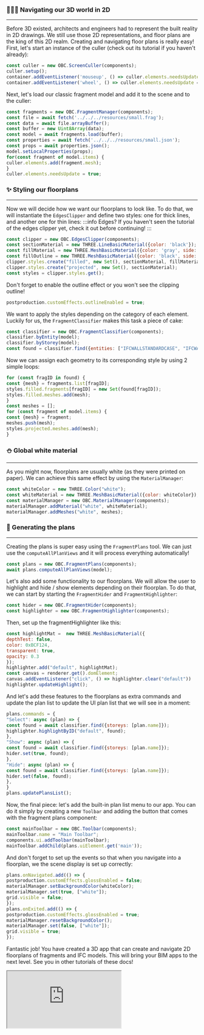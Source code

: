 ### 📃📜📄 Navigating our 3D world in 2D
___
Before 3D existed, architects and engineers had to represent the
built reality in 2D drawings. We still use those 2D representations,
and floor plans are the king of this 2D realm. Creating and
navigating floor plans is really easy! First, let's start an
instance of the culler (check out its tutorial if you haven't
already):

```js
const culler = new OBC.ScreenCuller(components);
culler.setup();
container.addEventListener('mouseup', () => culler.elements.needsUpdate = true);
container.addEventListener('wheel', () => culler.elements.needsUpdate = true);
```
Next, let's load our classic fragment model and add it to the
scene and to the culler:

```js
const fragments = new OBC.FragmentManager(components);
const file = await fetch('../../../resources/small.frag');
const data = await file.arrayBuffer();
const buffer = new Uint8Array(data);
const model = await fragments.load(buffer);
const properties = await fetch('../../../resources/small.json');
const props = await properties.json();
model.setLocalProperties(props);
for(const fragment of model.items) {
culler.elements.add(fragment.mesh);
}
culler.elements.needsUpdate = true;
```
### ✨ Styling our floorplans
___
Now we will decide how we want our floorplans to look like. To do
that, we will instantiate the `EdgesClipper` and define two styles:
one for thick lines, and another one for thin lines:
:::info Edges?
If you haven't seen the tutorial of the edges clipper yet, check
it out before continuing!
:::

```js
const clipper = new OBC.EdgesClipper(components);
const sectionMaterial = new THREE.LineBasicMaterial({color: 'black'});
const fillMaterial = new THREE.MeshBasicMaterial({color: 'gray', side: 2});
const fillOutline = new THREE.MeshBasicMaterial({color: 'black', side: 1, opacity: 0.5, transparent: true});
clipper.styles.create("filled", new Set(), sectionMaterial, fillMaterial, fillOutline);
clipper.styles.create("projected", new Set(), sectionMaterial);
const styles = clipper.styles.get();
```
Don't forget to enable the outline effect or you won't see the
clipping outline!

```js
postproduction.customEffects.outlineEnabled = true;
```
We want to apply the styles depending on the category of each
element. Luckily for us, the `FragmentClassifier` makes this
task a piece of cake:

```js
const classifier = new OBC.FragmentClassifier(components);
classifier.byEntity(model);
classifier.byStorey(model);
const found = classifier.find({entities: ["IFCWALLSTANDARDCASE", "IFCWALL"]});
```
Now we can assign each geometry to its corresponding style
by using 2 simple loops:

```js
for (const fragID in found) {
const {mesh} = fragments.list[fragID];
styles.filled.fragments[fragID] = new Set(found[fragID]);
styles.filled.meshes.add(mesh);
}
const meshes = [];
for (const fragment of model.items) {
const {mesh} = fragment;
meshes.push(mesh);
styles.projected.meshes.add(mesh);
}
```
### ⛄ Global white material
___
As you might now, floorplans are usually white (as they were
printed on paper). We can achieve this same effect by using
the `MaterialManager`:

```js
const whiteColor = new THREE.Color("white");
const whiteMaterial = new THREE.MeshBasicMaterial({color: whiteColor});
const materialManager = new OBC.MaterialManager(components);
materialManager.addMaterial("white", whiteMaterial);
materialManager.addMeshes("white", meshes);
```
### 🤖 Generating the plans
___
Creating the plans is super easy using the `FragmentPlans`
tool. We can just use the `computeAllPlanViews` and it will
process everything automatically!

```js
const plans = new OBC.FragmentPlans(components);
await plans.computeAllPlanViews(model);
```
Let's also add some functionality to our floorplans. We will allow
the user to highlight and hide / show elements depending on their
floorplan. To do that, we can start by starting the `FragmentHider`
and `FragmentHighlighter`:

```js
const hider = new OBC.FragmentHider(components);
const highlighter = new OBC.FragmentHighlighter(components);
```
Then, set up the fragmentHighlighter like this:

```js
const highlightMat =  new THREE.MeshBasicMaterial({
depthTest: false,
color: 0xBCF124,
transparent: true,
opacity: 0.3
});
highlighter.add("default", highlightMat);
const canvas = renderer.get().domElement;
canvas.addEventListener("click", () => highlighter.clear("default"))
highlighter.updateHighlight();
```
And let's add these features to the floorplans as extra commands
and update the plan list to update the UI plan list that we
will see in a moment:

```js
plans.commands = {
"Select": async (plan) => {
const found = await classifier.find({storeys: [plan.name]});
highlighter.highlightByID("default", found);
},
"Show": async (plan) => {
const found = await classifier.find({storeys: [plan.name]});
hider.set(true, found);
},
"Hide": async (plan) => {
const found = await classifier.find({storeys: [plan.name]});
hider.set(false, found);
},
}
plans.updatePlansList();
```
Now, the final piece: let's add the built-in plan list menu to our
app. You can do it simply by creating a new `Toolbar` and adding
the button that comes with the fragment plans component:

```js
const mainToolbar = new OBC.Toolbar(components);
mainToolbar.name = "Main Toolbar";
components.ui.addToolbar(mainToolbar);
mainToolbar.addChild(plans.uiElement.get('main'));
```
And don't forget to set up the events so that when you navigate
into a floorplan, we the scene display is set up correctly:

```js
plans.onNavigated.add(() => {
postproduction.customEffects.glossEnabled = false;
materialManager.setBackgroundColor(whiteColor);
materialManager.set(true, ["white"]);
grid.visible = false;
});
plans.onExited.add(() => {
postproduction.customEffects.glossEnabled = true;
materialManager.resetBackgroundColor();
materialManager.set(false, ["white"]);
grid.visible = true;
});
```
Fantastic job! You have created a 3D app that can create and
navigate 2D floorplans of fragments and IFC models. This will
bring your BIM apps to the next level. See you in other tutorials
of these docs!


  <iframe src="https://thatopen.github.io/engine_components/src/fragments/FragmentPlans/index.html"></iframe>

  